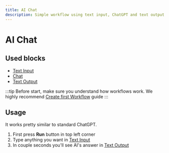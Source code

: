 ```yaml
---
title: AI Chat
description: Simple workflow using text input, ChatGPT and text output
---
```


# AI Chat

## Used blocks
* [Text Input](/docs/blocks/text_input)
* [Chat](/docs/blocks/chat)
* [Text Output](/docs/blocks/text_output)

:::tip
Before start, make sure you understand how workflows work. We highly recommend [Create first Workflow](/docs/guides/create-first-workflow) guide
:::

## Usage

It works pretty similar to standard ChatGPT.
1. First press **Run** button in top left corner
2. Type anything you want in [Text Input](/docs/blocks//text_input)
3. In couple seconds you'll see AI's answer in [Text Output](/docs/blocks/text_output)